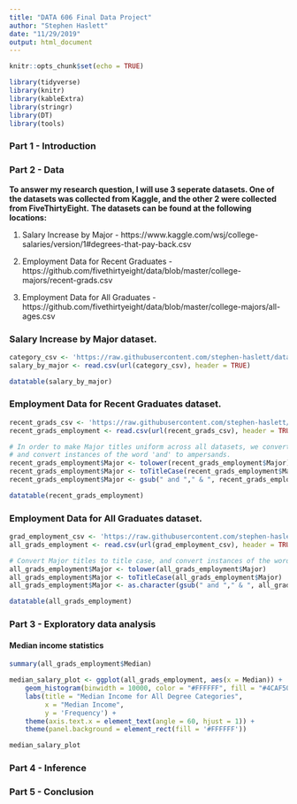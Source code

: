```yaml
---
title: "DATA 606 Final Data Project"
author: "Stephen Haslett"
date: "11/29/2019"
output: html_document
---
```


```r
knitr::opts_chunk$set(echo = TRUE)
```

```r
library(tidyverse)
library(knitr)
library(kableExtra)
library(stringr)
library(DT)
library(tools)
```

### Part 1 - Introduction


### Part 2 - Data

**To answer my research question, I will use 3 seperate datasets. One of the datasets was collected from Kaggle, and the other 2 were collected from FiveThirtyEight.**
**The datasets can be found at the following locations:**

1. Salary Increase by Major - https://www.kaggle.com/wsj/college-salaries/version/1#degrees-that-pay-back.csv

2. Employment Data for Recent Graduates - https://github.com/fivethirtyeight/data/blob/master/college-majors/recent-grads.csv

3. Employment Data for All Graduates - https://github.com/fivethirtyeight/data/blob/master/college-majors/all-ages.csv


### Salary Increase by Major dataset.

```r
category_csv <- 'https://raw.githubusercontent.com/stephen-haslett/data606/data606-final-project/final_data_project/degrees-that-pay-back.csv'
salary_by_major <- read.csv(url(category_csv), header = TRUE)

datatable(salary_by_major)
```




### Employment Data for Recent Graduates dataset.

```r
recent_grads_csv <- 'https://raw.githubusercontent.com/stephen-haslett/data606/data606-final-project/final_data_project/recent-grads.csv'
recent_grads_employment <- read.csv(url(recent_grads_csv), header = TRUE)

# In order to make Major titles uniform across all datasets, we convert titles to title case,
# and convert instances of the word 'and' to ampersands.
recent_grads_employment$Major <- tolower(recent_grads_employment$Major)
recent_grads_employment$Major <- toTitleCase(recent_grads_employment$Major)
recent_grads_employment$Major <- gsub(" and "," & ", recent_grads_employment$Major)

datatable(recent_grads_employment)
```


### Employment Data for All Graduates dataset.

```r
grad_employment_csv <- 'https://raw.githubusercontent.com/stephen-haslett/data606/data606-final-project/final_data_project/all-ages.csv'
all_grads_employment <- read.csv(url(grad_employment_csv), header = TRUE)

# Convert Major titles to title case, and convert instances of the word 'and' to ampersands.
all_grads_employment$Major <- tolower(all_grads_employment$Major)
all_grads_employment$Major <- toTitleCase(all_grads_employment$Major)
all_grads_employment$Major <- as.character(gsub(" and "," & ", all_grads_employment$Major))

datatable(all_grads_employment)
```


### Part 3 - Exploratory data analysis

#### Median income statistics
```r
summary(all_grads_employment$Median)
```


```r
median_salary_plot <- ggplot(all_grads_employment, aes(x = Median)) +
    geom_histogram(binwidth = 10000, color = "#FFFFFF", fill = "#4CAF50") +
    labs(title = "Median Income for All Degree Categories",
         x = "Median Income",
         y = 'Frequency') +
    theme(axis.text.x = element_text(angle = 60, hjust = 1)) +
    theme(panel.background = element_rect(fill = '#FFFFFF'))

median_salary_plot
```

### Part 4 - Inference


### Part 5 - Conclusion